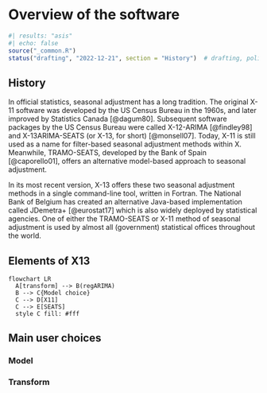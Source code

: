 # Overview of the software

```r
#| results: "asis"
#| echo: false
source("_common.R")
status("drafting", "2022-12-21", section = "History")  # drafting, polishing, complete
```
<!--
-   History of the software

-   Elements of the software

-   Overview of main choices a user needs to make
-->

## History

In official statistics, seasonal adjustment has a long tradition.
The original X-11 software was developed by the US Census Bureau in the 1960s, and later improved by Statistics Canada [@dagum80].
Subsequent software packages by the US Census Bureau were called X-12-ARIMA [@findley98] and X-13ARIMA-SEATS (or X-13, for short) [@monsell07].
Today, X-11 is still used as a name for filter-based seasonal adjustment methods within X\nobreakdash-13.
Meanwhile, TRAMO-SEATS, developed by the Bank of Spain [@caporello01], offers an alternative model-based approach to seasonal adjustment.

In its most recent version, X-13 offers these two seasonal adjustment methods in a single command-line tool, written in Fortran.
The National Bank of Belgium has created an alternative Java-based implementation called JDemetra+ [@eurostat17] which is also widely deployed by statistical agencies.
One of either the TRAMO-SEATS or X-11 method of seasonal adjustment is used by almost all (government) statistical offices throughout the world.


## Elements of X13


<!-- https://mermaid-js.github.io/mermaid/#/flowchart?id=styling-and-classes -->

```mermaid
flowchart LR
  A[transform] --> B(regARIMA)
  B --> C{Model choice}
  C --> D[X11]
  C --> E[SEATS]
  style C fill: #fff
```


## Main user choices

### Model

### Transform


